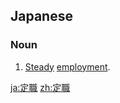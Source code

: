 ==Japanese==
{{ja-kanjitab|てい|しょく|yomi=o}}

===Noun===
{{ja-noun|ていしょく}}

# [[steady|Steady]] [[employment]].

[[ja:定職]]
[[zh:定職]]